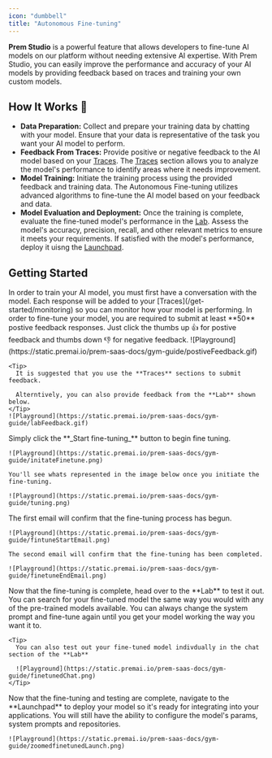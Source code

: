 ```yaml
---
icon: "dumbbell"
title: "Autonomous Fine-tuning"
---
```


**Prem Studio** is a powerful feature that allows developers to fine-tune AI models on our platform without needing extensive AI expertise. With Prem Studio, you can easily improve the performance and accuracy of your AI models by providing feedback based on traces and training your own custom models.

## How It Works 💪

- **Data Preparation:** Collect and prepare your training data by chatting with your model. Ensure that your data is representative of the task you want your AI model to perform.
- **Feedback From Traces:** Provide positive or negative feedback to the AI model based on your [Traces](/get-started/monitoring). The [Traces](/get-started/monitoring) section allows you to analyze the model's performance to identify areas where it needs improvement.
- **Model Training:** Initiate the training process using the provided feedback and training data.
  The Autonomous Fine-tuning utilizes advanced algorithms to fine-tune the AI model based on your feedback and data.
- **Model Evaluation and Deployment:** Once the training is complete, evaluate the fine-tuned model's performance in the [Lab](/get-started/lab).
  Assess the model's accuracy, precision, recall, and other relevant metrics to ensure it meets your requirements.
  If satisfied with the model's performance, deploy it uisng the [Launchpad](/get-started/launchpad).

## Getting Started

<Steps>
  <Step title="Test an AI model in the Lab">
    In order to train your AI model, you must first have a conversation with the model. Each response will be added to your [Traces](/get-started/monitoring) so you can monitor how your model is performing.
  </Step>
  <Step title="Provide Feedback">
    <Tip>
      In order to fine-tune your model, you are required to submit at least **50** postive feedback responses.
      Just click the thumbs up 👍 for postive feedback and thumbs down 👎 for negative feedback.
    </Tip>
    ![Playground](https://static.premai.io/prem-saas-docs/gym-guide/postiveFeedback.gif)

    <Tip>
      It is suggested that you use the **Traces** sections to submit feedback.

      Alterntively, you can also provide feedback from the **Lab** shown below.
    </Tip>
    ![Playground](https://static.premai.io/prem-saas-docs/gym-guide/labFeedback.gif)
  </Step>
  <Step title="Initiate the training">
    Simply click the **_Start fine-tuning_** button to begin fine tuning.

    ![Playground](https://static.premai.io/prem-saas-docs/gym-guide/initateFinetune.png)

    You'll see whats represented in the image below once you initiate the fine-tuning.

    ![Playground](https://static.premai.io/prem-saas-docs/gym-guide/tuning.png)
  </Step>
  <Step title="You'll recieve confirmation emails">
    The first email will confirm that the fine-tuning process has begun.

    ![Playground](https://static.premai.io/prem-saas-docs/gym-guide/fintuneStartEmail.png)

    The second email will confirm that the fine-tuning has been completed.

    ![Playground](https://static.premai.io/prem-saas-docs/gym-guide/finetuneEndEmail.png)
  </Step>
  <Step title="Try your fine-tuned model in the lab">
    Now that the fine-tuning is complete, head over to the **Lab** to test it out. You can search for your fine-tuned model the same way you would with any of the pre-trained models available. You can always change the system prompt and fine-tune again until you get your model working the way you want it to.

    <Tip>
      You can also test out your fine-tuned model indivdually in the chat section of the **Lab**

      ![Playground](https://static.premai.io/prem-saas-docs/gym-guide/finetunedChat.png)
    </Tip>
  </Step>
  <Step title="Launch your fine-tuned model with the Launchpad">
    Now that the fine-tuning and testing are complete, navigate to the **Launchpad** to deploy your model so it's ready for integrating into your applications. You will still have the ability to configure the model's params, system prompts and repositories.

    ![Playground](https://static.premai.io/prem-saas-docs/gym-guide/zoomedfinetunedLaunch.png)
  </Step>
</Steps>